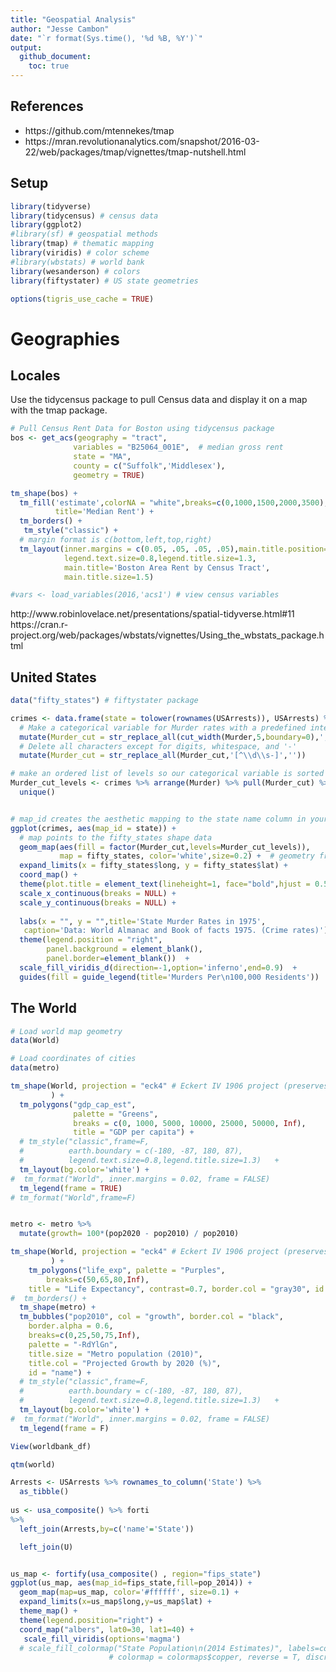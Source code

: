 ```yaml
---
title: "Geospatial Analysis"
author: "Jesse Cambon"
date: "`r format(Sys.time(), '%d %B, %Y')`"
output:
  github_document:
    toc: true
---
```


## References
* https://github.com/mtennekes/tmap
* https://mran.revolutionanalytics.com/snapshot/2016-03-22/web/packages/tmap/vignettes/tmap-nutshell.html

## Setup

```r
library(tidyverse)
library(tidycensus) # census data
library(ggplot2)
#library(sf) # geospatial methods
library(tmap) # thematic mapping
library(viridis) # color scheme
#library(wbstats) # world bank
library(wesanderson) # colors
library(fiftystater) # US state geometries

options(tigris_use_cache = TRUE)

```

# Geographies

## Locales 

Use the tidycensus package to pull Census data and display it on a map with the tmap package.
```r
# Pull Census Rent Data for Boston using tidycensus package
bos <- get_acs(geography = "tract", 
              variables = "B25064_001E",  # median gross rent
              state = "MA", 
              county = c("Suffolk",'Middlesex'), 
              geometry = TRUE)

tm_shape(bos) +
  tm_fill('estimate',colorNA = "white",breaks=c(0,1000,1500,2000,3500),
          title='Median Rent') +
  tm_borders() +
   tm_style("classic") +
  # margin format is c(bottom,left,top,right)
  tm_layout(inner.margins = c(0.05, .05, .05, .05),main.title.position='center',legend.position=c('left','bottom'),
            legend.text.size=0.8,legend.title.size=1.3,
            main.title='Boston Area Rent by Census Tract',
            main.title.size=1.5) 

#vars <- load_variables(2016,'acs1') # view census variables
```
    
http://www.robinlovelace.net/presentations/spatial-tidyverse.html#11
https://cran.r-project.org/web/packages/wbstats/vignettes/Using_the_wbstats_package.html

## United States

```r

data("fifty_states") # fiftystater package

crimes <- data.frame(state = tolower(rownames(USArrests)), USArrests) %>%
  # Make a categorical variable for Murder rates with a predefined interval
  mutate(Murder_cut = str_replace_all(cut_width(Murder,5,boundary=0),',',' - ')) %>%
  # Delete all characters except for digits, whitespace, and '-'
  mutate(Murder_cut = str_replace_all(Murder_cut,'[^\\d\\s-]',''))

# make an ordered list of levels so our categorical variable is sorted properly
Murder_cut_levels <- crimes %>% arrange(Murder) %>% pull(Murder_cut) %>%
  unique()


# map_id creates the aesthetic mapping to the state name column in your data
ggplot(crimes, aes(map_id = state)) + 
  # map points to the fifty_states shape data
  geom_map(aes(fill = factor(Murder_cut,levels=Murder_cut_levels)), 
           map = fifty_states, color='white',size=0.2) +  # geometry from fiftystater package
  expand_limits(x = fifty_states$long, y = fifty_states$lat) +
  coord_map() +
  theme(plot.title = element_text(lineheight=1, face="bold",hjust = 0.5)) + 
  scale_x_continuous(breaks = NULL) + 
  scale_y_continuous(breaks = NULL) +
  
  labs(x = "", y = "",title='State Murder Rates in 1975',
   caption='Data: World Almanac and Book of facts 1975. (Crime rates)') +
  theme(legend.position = "right", 
        panel.background = element_blank(),
        panel.border=element_blank())  +
  scale_fill_viridis_d(direction=-1,option='inferno',end=0.9)  +
  guides(fill = guide_legend(title='Murders Per\n100,000 Residents'))

```

## The World

```r
# Load world map geometry
data(World)

# Load coordinates of cities
data(metro) 

tm_shape(World, projection = "eck4" # Eckert IV 1906 project (preserves area)
         ) +
  tm_polygons("gdp_cap_est",
              palette = "Greens",
              breaks = c(0, 1000, 5000, 10000, 25000, 50000, Inf),
              title = "GDP per capita") +
  # tm_style("classic",frame=F,
  #          earth.boundary = c(-180, -87, 180, 87),
  #          legend.text.size=0.8,legend.title.size=1.3)   +
  tm_layout(bg.color='white') +
#  tm_format("World", inner.margins = 0.02, frame = FALSE) 
  tm_legend(frame = TRUE) 
# tm_format("World",frame=F) 


metro <- metro %>%
  mutate(growth= 100*(pop2020 - pop2010) / pop2010)

tm_shape(World, projection = "eck4" # Eckert IV 1906 project (preserves area)
         ) +
    tm_polygons("life_exp", palette = "Purples", 
        breaks=c(50,65,80,Inf),
    title = "Life Expectancy", contrast=0.7, border.col = "gray30", id = "name") +
#  tm_borders() +
  tm_shape(metro) +
  tm_bubbles("pop2010", col = "growth", border.col = "black", 
    border.alpha = 0.6,
    breaks=c(0,25,50,75,Inf),
    palette = "-RdYlGn",
    title.size = "Metro population (2010)", 
    title.col = "Projected Growth by 2020 (%)",
    id = "name") +
  # tm_style("classic",frame=F,
  #          earth.boundary = c(-180, -87, 180, 87),
  #          legend.text.size=0.8,legend.title.size=1.3)   +
  tm_layout(bg.color='white') +
#  tm_format("World", inner.margins = 0.02, frame = FALSE) 
  tm_legend(frame = F) 

```


```r


View(worldbank_df)

qtm(world)

Arrests <- USArrests %>% rownames_to_column('State') %>%
  as_tibble()
  
us <- usa_composite() %>% forti
%>% 
  left_join(Arrests,by=c('name'='State')) 

  left_join(U)


us_map <- fortify(usa_composite() , region="fips_state")
ggplot(us_map, aes(map_id=fips_state,fill=pop_2014)) +
  geom_map(map=us_map, color='#ffffff', size=0.1) + 
  expand_limits(x=us_map$long,y=us_map$lat) +
  theme_map() +  
  theme(legend.position="right") +
  coord_map("albers", lat0=30, lat1=40) +
   scale_fill_viridis(options='magma')
  # scale_fill_colormap("State Population\n(2014 Estimates)", labels=comma,
                      # colormap = colormaps$copper, reverse = T, discrete = F)
```



